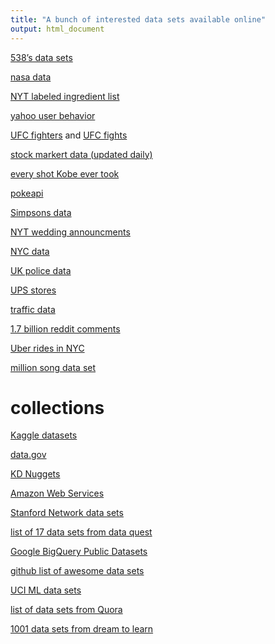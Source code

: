 ```yaml
---
title: "A bunch of interested data sets available online"
output: html_document
---
```


[538's data sets](https://github.com/fivethirtyeight/data)

[nasa data](http://data.nasa.gov/)

[NYT labeled ingredient list](http://open.blogs.nytimes.com/2016/04/27/structured-ingredients-data-tagging/?_r=0)

[yahoo user behavior](http://www.businessfinancenews.com/27319-yahoo-release-largest-cache-to-improve-machine-learning/)

[UFC fighters](https://docs.google.com/spreadsheets/d/1z3QX0uWXv-XHX2Nfuj6zZHrfEeXI3A9CKWkrGaBzB8s/edit#gid=0) and [UFC fights](https://docs.google.com/spreadsheets/d/1sQOtIwkEiTe4kwwRHw5bwi72ZJHXlAVcCNMImr-Ml6U/edit#gid=0)

[stock markert data (updated daily)](https://github.com/eliangcs/pystock-data)

[every shot Kobe ever took](https://github.com/datadesk/kobe-every-shot-ever/blob/master/kobe-every-shot-ever.ipynb)

[pokeapi](http://pokeapi.co/)

[Simpsons data](https://www.kaggle.com/wcukierski/the-simpsons-by-the-data)

[NYT wedding announcments](https://github.com/TheUpshot/nyt_weddings)


[NYC data](https://data.cityofnewyork.us/login)


[UK police data](https://data.police.uk/)


[UPS stores](https://gist.github.com/masterofpun/c20bc7caa852b49f83e1669cadf6c999)

[traffic data](http://opentraffic.io/)

[1.7 billion reddit comments](https://www.reddit.com/r/datasets/comments/3bxlg7/i_have_every_publicly_available_reddit_comment/)

[Uber rides in NYC](https://www.kaggle.com/fivethirtyeight/uber-pickups-in-new-york-city)

[million song data set](http://labrosa.ee.columbia.edu/millionsong/)





# collections
[Kaggle datasets](https://www.kaggle.com/datasets)

[data.gov](https://www.data.gov/)

[KD Nuggets](http://www.kdnuggets.com/datasets/index.html)

[Amazon Web Services](https://aws.amazon.com/datasets/)

[Stanford Network data sets](http://snap.stanford.edu/data/)

[list of 17 data sets from data quest](https://www.dataquest.io/blog/free-datasets-for-projects/)

[Google BigQuery Public Datasets](https://cloud.google.com/bigquery/public-data/)


[github list of awesome data sets](https://github.com/caesar0301/awesome-public-datasets)

[UCI ML data sets](http://mlr.cs.umass.edu/ml/datasets.html)

[list of data sets from Quora](https://www.quora.com/Where-can-I-find-large-datasets-open-to-the-public)


[1001 data sets from dream to learn](https://dreamtolearn.com/ryan/1001_datasets)









